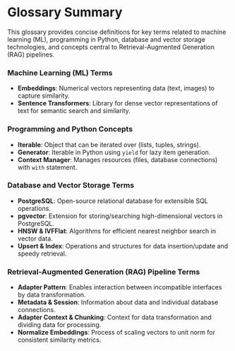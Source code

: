 # Glossary Summary

This glossary provides concise definitions for key terms related to machine learning (ML), programming in Python, database and vector storage technologies, and concepts central to Retrieval-Augmented Generation (RAG) pipelines.

### Machine Learning (ML) Terms

- **Embeddings**: Numerical vectors representing data (text, images) to capture similarity.
- **Sentence Transformers**: Library for dense vector representations of text for semantic search and similarity.

### Programming and Python Concepts

- **Iterable**: Object that can be iterated over (lists, tuples, strings).
- **Generator**: Iterable in Python using `yield` for lazy item generation.
- **Context Manager**: Manages resources (files, database connections) with `with` statement.

### Database and Vector Storage Terms

- **PostgreSQL**: Open-source relational database for extensible SQL operations.
- **pgvector**: Extension for storing/searching high-dimensional vectors in PostgreSQL.
- **HNSW & IVFFlat**: Algorithms for efficient nearest neighbor search in vector data.
- **Upsert & Index**: Operations and structures for data insertion/update and speedy retrieval.

### Retrieval-Augmented Generation (RAG) Pipeline Terms

- **Adapter Pattern**: Enables interaction between incompatible interfaces by data transformation.
- **Metadata & Session**: Information about data and individual database connections.
- **Adapter Context & Chunking**: Context for data transformation and dividing data for processing.
- **Normalize Embeddings**: Process of scaling vectors to unit norm for consistent similarity metrics.
